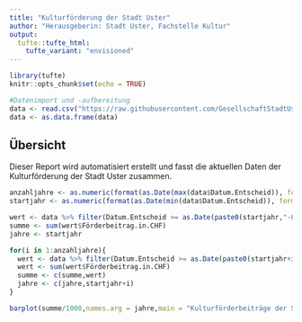 ```yaml
---
title: "Kulturförderung der Stadt Uster"
author: "Herausgeberin: Stadt Uster, Fachstelle Kultur"
output:
  tufte::tufte_html:
    tufte_variant: "envisioned"
---
```


```r
library(tufte)
knitr::opts_chunk$set(echo = TRUE)

#Datenimport und -aufbereitung
data <- read.csv("https://raw.githubusercontent.com/GesellschaftStadtUster/kultur_foerderbeitrage/main/daten_kulturfoerderung_uster.csv")
data <- as.data.frame(data)

```

## Übersicht

Dieser Report wird automatisiert erstellt und fasst die aktuellen Daten der Kulturförderung der Stadt Uster zusammen.

```r
anzahljahre <- as.numeric(format(as.Date(max(data$Datum.Entscheid)), format="%Y")) - as.numeric(format(as.Date(min(data$Datum.Entscheid)), format="%Y"))
startjahr <- as.numeric(format(as.Date(min(data$Datum.Entscheid)), format="%Y"))

wert <- data %>% filter(Datum.Entscheid >= as.Date(paste0(startjahr,"-01-01")) & Datum.Entscheid <= as.Date(paste0(startjahr,"-12-31")))
summe <- sum(wert$Förderbeitrag.in.CHF)
jahre <- startjahr

for(i in 1:anzahljahre){
  wert <- data %>% filter(Datum.Entscheid >= as.Date(paste0(startjahr+i,"-01-01")) & Datum.Entscheid <= as.Date(paste0(startjahr+i,"-12-31")))
  wert <- sum(wert$Förderbeitrag.in.CHF)
  summe <- c(summe,wert)
  jahre <- c(jahre,startjahr+i)
}

barplot(summe/1000,names.arg = jahre,main = "Kulturförderbeiträge der Stadt Uster" ,ylab = "Förderbeitrag pro Jahr [in 1000 CHF]")

```



